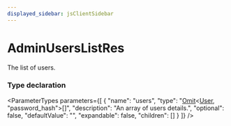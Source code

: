 ```yaml
---
displayed_sidebar: jsClientSidebar
---
```



# AdminUsersListRes

The list of users.

### Type declaration

<ParameterTypes parameters={[
  {
    "name": "users",
    "type": "[Omit](internal.Omit.mdx)&#60;[User](../classes/internal.User.mdx), \"password_hash\"&#62;[]",
    "description": "An array of users details.",
    "optional": false,
    "defaultValue": "",
    "expandable": false,
    "children": []
  }
]} />
